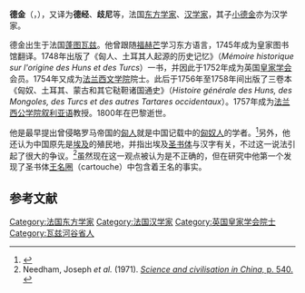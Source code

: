 '''德金'''（{{lang-fr|Joseph de Guignes}}，{{bd|1721年|10月19日|1800年|3月19日}}），又译为'''德经'''、'''歧尼'''等，法国[[东方学家|东方学家]]、[[汉学家|汉学家]]，其子[[小德金|小德金]]亦为汉学家。

德金出生于法国[[蓬图瓦兹|蓬图瓦兹]]。他曾跟随[[福赫芒|福赫芒]]学习东方语言，1745年成为皇家图书馆翻译。1748年出版了《匈人、土耳其人起源的历史记忆》（''Mémoire historique sur l'origine des Huns et des Turcs''）一书，并因此于1752年成为英国[[皇家学会|皇家学会]]会员。1754年又成为[[法兰西文学院|法兰西文学院]]院士。此后于1756年至1758年间出版了三卷本《匈奴、土耳其、蒙古和其它鞑靼诸国通史》（''Histoire générale des Huns, des Mongoles, des Turcs et des autres Tartares occidentaux''）。1757年成为[[法兰西公学院|法兰西公学院]][[叙利亚语|叙利亚语]]教授。1800年在巴黎逝世。

他是最早提出曾侵略罗马帝国的[[匈人|匈人]]就是中国记载中的[[匈奴人|匈奴人]]的学者。<ref>{{cite web |url=http://www.lycos.com/info/huns--roman-empire.html |title=存档副本 |accessdate=2009-01-19  |deadurl=yes |archiveurl=https://web.archive.org/web/20100613050116/http://www.lycos.com/info/huns--roman-empire.html |archivedate=2010-06-13 }}</ref>另外，他还认为中国原先是[[埃及|埃及]]的殖民地，并指出埃及[[圣书体|圣书体]]与汉字有关，不过这一说法引起了很大的争议。<ref>Needham, Joseph ''et al.'' (1971). [http://books.google.com/books?id=l6TVhvYLaEwC&pg=RA2-PA540&dq=joseph+de+guignes&lr=&client=firefox-a  ''Science and civilisation in China,'' p. 540.] {{Wayback|url=http://books.google.com/books?id=l6TVhvYLaEwC&pg=RA2-PA540&dq=joseph+de+guignes&lr=&client=firefox-a |date=20140627024831 }}</ref>虽然现在这一观点被认为是不正确的，但在研究中他第一个发现了圣书体[[王名圈|王名圈]]（cartouche）中包含着王名的事实。

== 参考文献 ==
{{reflist}}

{{Authority control}}
{{DEFAULTSORT:De Guignes, Joseph}}
[[Category:法国东方学家|Category:法国东方学家]]
[[Category:法国汉学家|Category:法国汉学家]]
[[Category:英国皇家学会院士|Category:英国皇家学会院士]]
[[Category:瓦兹河谷省人|Category:瓦兹河谷省人]]